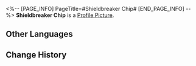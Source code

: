 <%-- [PAGE_INFO]
PageTitle=#Shieldbreaker Chip#
[END_PAGE_INFO] --%>
{{Item Infobox
|id          = 250225
|image       = Item Shieldbreaker Chip.png
|type        = Expansion Chip
|invCategory = 
|rarity      = 3
|effect      = When attacking Shielded enemy targets, greatly increases the DMG dealt by the attack.
|description = A game item in Aetherium Wars. Aether Spirits will gain a special enhanced ability after equipping it.
}}
'''Shieldbreaker Chip''' is a [[Profile Picture]].

==Other Languages==
{{Other Languages
|en   = Shieldbreaker Chip
|zhs  = 反护盾芯片
|zht  = 反護盾晶片
|ja   = チップ「アンチバリア」
|ko   = 실드브레이커 칩
|es   = Chip rompeescudo
|fr   = Puce de fendeur de bouclier
|ru   = Чип разрушения Щита
|th   = ชิปทลายโล่
|vi   = Chip Kẻ Phá Khiên
|de   = Chip: Schildbrecher
|id   = Shieldbreaker Chip
|pt   = Chip de Quebra-Escudo
}}

==Change History==
{{Change History|1.4}}
